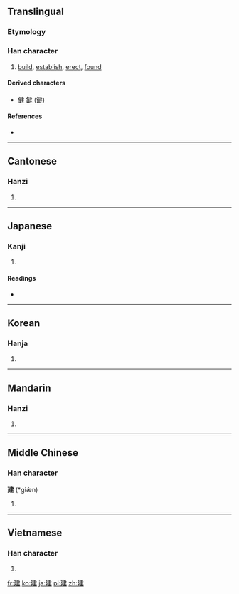 ==Translingual==
{{stroke order|strokes=9}}

===Etymology===
{{Han compound|廴|聿|c1=s|c2=p|ls=psc}}

===Han character===
{{Han char|rn=54|rad=廴|as=06|sn=9|four=1540<sub>0</sub>|canj=弓大中手 (NKLQ)}}

# [[build]], [[establish]], [[erect]], [[found]]

====Derived characters====
{{rfc-header|Derived characters|lang=mul}}
* [[健]] [[鍵]] ([[键]])

====References====
* {{Han ref|kx=0353.040|dkj=09574|dj=0667.050|hdz=10404.100|uh=5EFA|ud=24314|bh=ABD8|bd=43992}}

----

==Cantonese==

===Hanzi===
{{yue-hanzi|jyut=|y=gin3}}

# {{defn|Cantonese|sort=廴06}}

----

==Japanese==

===Kanji===
{{ja-kanji|grade=4|rs=廴06}}

# {{defn|Japanese|sort=廴06}}

====Readings====
* {{ja-readings|on=[[けん]] (ken), [[こん]] (kon)
|kun=[[たてる]] (tateru)
}}

----

==Korean==

===Hanja===
{{ko-hanja|hangeul=건|rv=geon|mr=kŏn}}

# {{defn|Korean|sort=廴06}}

----

==Mandarin==

===Hanzi===
{{cmn-hanzi|pin=[[jiàn]] ([[jian4]]), [[niàn]] ([[nian4]])|wg=chien<sup>4</sup>, nien<sup>4</sup>}}

# {{defn|Mandarin|sort=廴06}}

----

==Middle Chinese==

===Han character===
'''建''' (*giæ̀n)<!--note: asterisk indicates that this character appears more than four times in the Tang Dynasty corpus of literature-->

# {{defn|Middle Chinese|sort=廴06}}

----

==Vietnamese==

===Han character===
{{vi-hantu|[[kiến]]|rs=廴06}}

# {{defn|Vietnamese|sort=廴06}}

[[fr:建]]
[[ko:建]]
[[ja:建]]
[[pl:建]]
[[zh:建]]